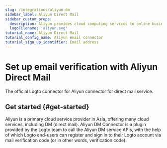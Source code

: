 ```yaml
---
slug: /integrations/aliyun-dm
sidebar_label: Aliyun Direct Mail
sidebar_custom_props:
  description: Aliyun provides cloud computing services to online businesses.
  logoFilename: 'aliyun.svg'
tutorial_name: Aliyun Direct Mail
tutorial_config_name: Aliyun email connector
tutorial_sign_up_identifier: Email address
---
```




# Set up email verification with Aliyun Direct Mail

The official Logto connector for Aliyun connector for direct mail service.

<GuideTip />

## Get started \{#get-started}

Aliyun is a primary cloud service provider in Asia, offering many cloud services, including DM (direct mail). Aliyun DM Connector is a plugin provided by the Logto team to call the Aliyun DM service APIs, with the help of which Logto end-users can register and sign in to their Logto account via mail verification code (or in other words, verification code).

<Integration />
